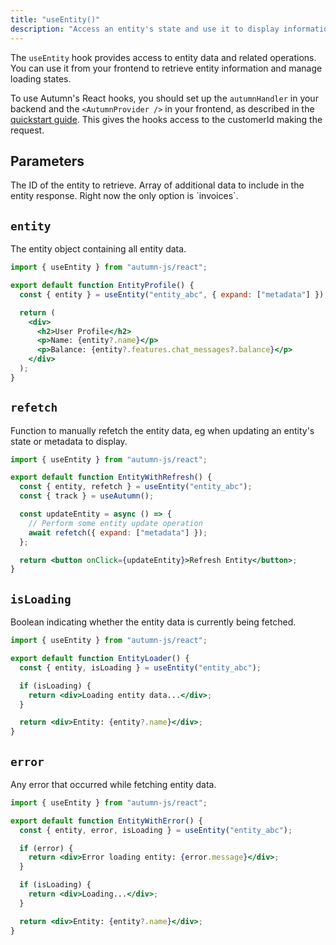 ```yaml
---
title: "useEntity()"
description: "Access an entity's state and use it to display information in your React app"
---
```


The `useEntity` hook provides access to entity data and related operations. You can use it from your frontend to retrieve entity information and manage loading states.

To use Autumn's React hooks, you should set up the `autumnHandler` in your
backend and the `<AutumnProvider />` in your frontend, as described in the
[quickstart guide](/quickstart). This gives the hooks access to the customerId making the request.

## Parameters

<ParamField body="entityId" type="string" required>
  The ID of the entity to retrieve.
</ParamField>

<ParamField body="expand" type="string[]">
  Array of additional data to include in the entity response. Right now the only
  option is `invoices`.
</ParamField>

## `entity`

The entity object containing all entity data.

```jsx
import { useEntity } from "autumn-js/react";

export default function EntityProfile() {
  const { entity } = useEntity("entity_abc", { expand: ["metadata"] });

  return (
    <div>
      <h2>User Profile</h2>
      <p>Name: {entity?.name}</p>
      <p>Balance: {entity?.features.chat_messages?.balance}</p>
    </div>
  );
}
```

## `refetch`

Function to manually refetch the entity data, eg when updating an entity's state or metadata to display.

```jsx
import { useEntity } from "autumn-js/react";

export default function EntityWithRefresh() {
  const { entity, refetch } = useEntity("entity_abc");
  const { track } = useAutumn();

  const updateEntity = async () => {
    // Perform some entity update operation
    await refetch({ expand: ["metadata"] });
  };

  return <button onClick={updateEntity}>Refresh Entity</button>;
}
```

## `isLoading`

Boolean indicating whether the entity data is currently being fetched.

```jsx
import { useEntity } from "autumn-js/react";

export default function EntityLoader() {
  const { entity, isLoading } = useEntity("entity_abc");

  if (isLoading) {
    return <div>Loading entity data...</div>;
  }

  return <div>Entity: {entity?.name}</div>;
}
```

## `error`

Any error that occurred while fetching entity data.

```jsx
import { useEntity } from "autumn-js/react";

export default function EntityWithError() {
  const { entity, error, isLoading } = useEntity("entity_abc");

  if (error) {
    return <div>Error loading entity: {error.message}</div>;
  }

  if (isLoading) {
    return <div>Loading...</div>;
  }

  return <div>Entity: {entity?.name}</div>;
}
```
